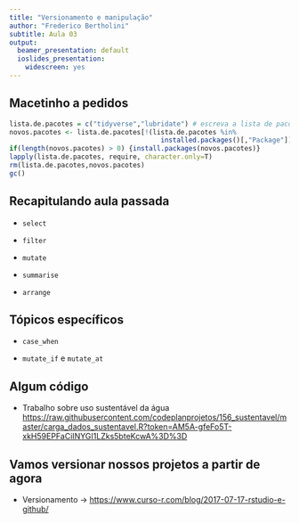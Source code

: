 ```yaml
---
title: "Versionamento e manipulação"
author: "Frederico Bertholini"
subtitle: Aula 03
output:
  beamer_presentation: default
  ioslides_presentation: 
    widescreen: yes
---
```


## Macetinho a pedidos

```r

lista.de.pacotes = c("tidyverse","lubridate") # escreva a lista de pacotes
novos.pacotes <- lista.de.pacotes[!(lista.de.pacotes %in%
                                      installed.packages()[,"Package"])]
if(length(novos.pacotes) > 0) {install.packages(novos.pacotes)}
lapply(lista.de.pacotes, require, character.only=T)
rm(lista.de.pacotes,novos.pacotes)
gc()
```


## Recapitulando aula passada

- `select`

- `filter`

- `mutate`

- `summarise`

- `arrange`

## Tópicos específicos

- `case_when`

- `mutate_if` e `mutate_at`



## Algum código

- Trabalho sobre uso sustentável da água <https://raw.githubusercontent.com/codeplanprojetos/156_sustentavel/master/carga_dados_sustentavel.R?token=AM5A-gfeFo5T-xkH59EPFaCiINYGI1LZks5bteKcwA%3D%3D>


## Vamos versionar nossos projetos a partir de agora

- Versionamento -> <https://www.curso-r.com/blog/2017-07-17-rstudio-e-github/>


